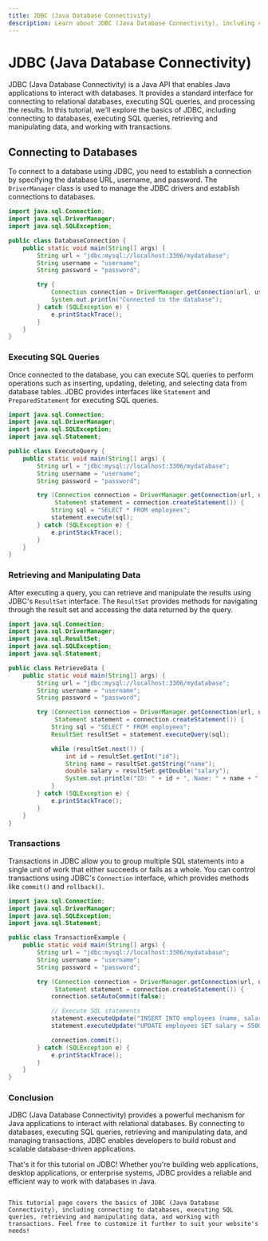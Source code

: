 ```yaml
---
title: JDBC (Java Database Connectivity)
description: Learn about JDBC (Java Database Connectivity), including connecting to databases, executing SQL queries, retrieving and manipulating data, and working with transactions.
---
```


# JDBC (Java Database Connectivity)

JDBC (Java Database Connectivity) is a Java API that enables Java applications to interact with databases. It provides a standard interface for connecting to relational databases, executing SQL queries, and processing the results. In this tutorial, we'll explore the basics of JDBC, including connecting to databases, executing SQL queries, retrieving and manipulating data, and working with transactions.

## Connecting to Databases

To connect to a database using JDBC, you need to establish a connection by specifying the database URL, username, and password. The `DriverManager` class is used to manage the JDBC drivers and establish connections to databases.

```java
import java.sql.Connection;
import java.sql.DriverManager;
import java.sql.SQLException;

public class DatabaseConnection {
    public static void main(String[] args) {
        String url = "jdbc:mysql://localhost:3306/mydatabase";
        String username = "username";
        String password = "password";

        try {
            Connection connection = DriverManager.getConnection(url, username, password);
            System.out.println("Connected to the database");
        } catch (SQLException e) {
            e.printStackTrace();
        }
    }
}
```
### Executing SQL Queries
Once connected to the database, you can execute SQL queries to perform operations such as inserting, updating, deleting, and selecting data from database tables. JDBC provides interfaces like `Statement` and `PreparedStatement` for executing SQL queries.

```java
import java.sql.Connection;
import java.sql.DriverManager;
import java.sql.SQLException;
import java.sql.Statement;

public class ExecuteQuery {
    public static void main(String[] args) {
        String url = "jdbc:mysql://localhost:3306/mydatabase";
        String username = "username";
        String password = "password";

        try (Connection connection = DriverManager.getConnection(url, username, password);
             Statement statement = connection.createStatement()) {
            String sql = "SELECT * FROM employees";
            statement.execute(sql);
        } catch (SQLException e) {
            e.printStackTrace();
        }
    }
}
```
### Retrieving and Manipulating Data
After executing a query, you can retrieve and manipulate the results using JDBC's `ResultSet` interface. The `ResultSet` provides methods for navigating through the result set and accessing the data returned by the query.

```java
import java.sql.Connection;
import java.sql.DriverManager;
import java.sql.ResultSet;
import java.sql.SQLException;
import java.sql.Statement;

public class RetrieveData {
    public static void main(String[] args) {
        String url = "jdbc:mysql://localhost:3306/mydatabase";
        String username = "username";
        String password = "password";

        try (Connection connection = DriverManager.getConnection(url, username, password);
             Statement statement = connection.createStatement()) {
            String sql = "SELECT * FROM employees";
            ResultSet resultSet = statement.executeQuery(sql);

            while (resultSet.next()) {
                int id = resultSet.getInt("id");
                String name = resultSet.getString("name");
                double salary = resultSet.getDouble("salary");
                System.out.println("ID: " + id + ", Name: " + name + ", Salary: " + salary);
            }
        } catch (SQLException e) {
            e.printStackTrace();
        }
    }
}
```
### Transactions
Transactions in JDBC allow you to group multiple SQL statements into a single unit of work that either succeeds or fails as a whole. You can control transactions using JDBC's `Connection` interface, which provides methods like `commit()` and `rollback()`.

```java
import java.sql.Connection;
import java.sql.DriverManager;
import java.sql.SQLException;
import java.sql.Statement;

public class TransactionExample {
    public static void main(String[] args) {
        String url = "jdbc:mysql://localhost:3306/mydatabase";
        String username = "username";
        String password = "password";

        try (Connection connection = DriverManager.getConnection(url, username, password);
             Statement statement = connection.createStatement()) {
            connection.setAutoCommit(false);

            // Execute SQL statements
            statement.executeUpdate("INSERT INTO employees (name, salary) VALUES ('Alice', 50000)");
            statement.executeUpdate("UPDATE employees SET salary = 55000 WHERE name = 'Alice'");

            connection.commit();
        } catch (SQLException e) {
            e.printStackTrace();
        }
    }
}
```
### Conclusion
JDBC (Java Database Connectivity) provides a powerful mechanism for Java applications to interact with relational databases. By connecting to databases, executing SQL queries, retrieving and manipulating data, and managing transactions, JDBC enables developers to build robust and scalable database-driven applications.

That's it for this tutorial on JDBC! Whether you're building web applications, desktop applications, or enterprise systems, JDBC provides a reliable and efficient way to work with databases in Java.

```vbnet

This tutorial page covers the basics of JDBC (Java Database Connectivity), including connecting to databases, executing SQL queries, retrieving and manipulating data, and working with transactions. Feel free to customize it further to suit your website's needs!
```
